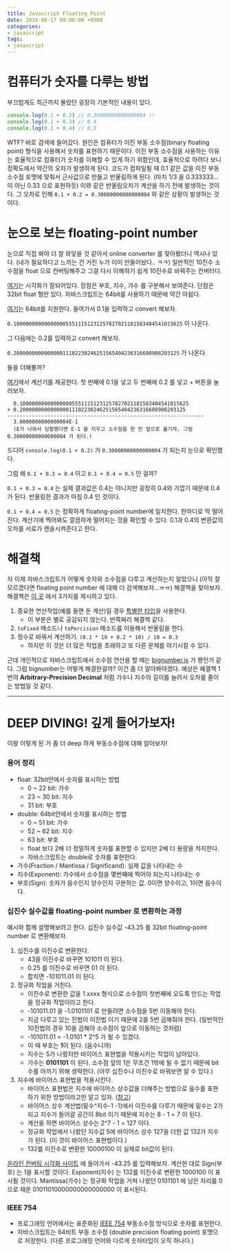 ```yaml
---
title: Javascript Floating Point
date: 2018-06-17 09:00:00 +0900
categories:
- javascript
tags:
- javascript
---
```


# 컴퓨터가 숫자를 다루는 방법
부끄럽게도 최근까지 몰랐던 굉장히 기본적인 내용이 있다.

```javascript
console.log(0.1 + 0.2) // 0.30000000000000004 !!
console.log(0.1 + 0.3) // 0.4
console.log(0.1 + 0.4) // 0.5
```

WTF? 바로 검색에 들어갔다.
원인은 컴퓨터가 이진 부동 소수점(binary floating point) 형식을 사용해서 숫자를 표현하기 때문이다.
이진 부동 소수점을 사용하는 이유는 효율적으로 컴퓨터가 숫자를 이해할 수 있게 하기 위함인데, 효율적으로 하려다 보니 정확도에서 약간의 오차가 발생하게 된다.
코드가 컴파일될 때 0.1 같은 값을 이진 부동 소수점 포맷에 맞춰서 근사값으로 만들고 반올림하게 된다. (마치 1/3 을 0.333333... 이 아닌 0.33 으로 표현하듯)
이와 같은 반올림오차가 계산을 하기 전에 발생하는 것이다.
그 오차로 인해 `0.1 + 0.2 = 0.30000000000000004` 와 같은 상황이 발생하는 것이다.

# 눈으로 보는 floating-point number
눈으로 직접 봐야 더 잘 와닿을 것 같아서 online converter 를 찾아봤더니 역시나 있다. (내가 필요하다고 느끼는 건 거진 누가 이미 만들어놨다.. ㅋㅋ)
일반적인 10진수 소수점을 float 으로 컨버팅해주고 그걸 다시 이해하기 쉽게 10진수로 바꿔주는 컨버터다.

[여기](https://www.h-schmidt.net/FloatConverter/IEEE754.html)는 시각화가 잘되어있다.
장점은 부호, 지수, 가수 를 구분해서 보여준다. 단점은 32bit float 형만 있다. 자바스크립트는 64bit를 사용하기 때문에 약간 아쉽다.

[여기](https://www.exploringbinary.com/floating-point-converter/)는 64bit를 지원한다.
들어가서 0.1을 입력하고 convert 해보자. 

`0.1000000000000000055511151231257827021181583404541015625` 이 나온다.

그 다음에는 0.2를 입력하고 convert 해보자. 

`0.200000000000000011102230246251565404236316680908203125` 가 나온다.

둘을 더해볼까?

[여기](http://weitz.de/ieee/)에서 계산기를 제공한다.
첫 번째에 0.1을 넣고 두 번째에 0.2 를 넣고 + 버튼을 눌러보자.

```
  0.1000000000000000055511151231257827021181583404541015625
+ 0.200000000000000011102230246251565404236316680908203125
----------------------------------------------------------------
  3.0000000000000004E-1 
  (E가 나와서 당황했다면 E-1 을 지우고 소수점을 한 칸 앞으로 옮기자. 그럼 0.30000000000000004 가 된다.)
```

드디어 `console.log(0.1 + 0.2)` 가 `0.30000000000000004` 가 되는지 눈으로 확인했다.

그럼 왜 `0.1 + 0.3 = 0.4` 이고 `0.1 + 0.4 = 0.5` 인 걸까?

`0.1 + 0.3 = 0.4` 는 실제 결과값은 0.4는 아니지만 굉장히 0.4와 가깝기 때문에 0.4가 된다.
반올림한 결과가 마침 0.4 인 것이다.

`0.1 + 0.4 = 0.5` 는 정확하게 floating-point number에 일치한다.
한마디로 딱 떨어진다. 계산기에 찍어봐도 깔끔하게 떨어지는 것을 확인할 수 있다.
0.1과 0.4의 변환값의 오차를 서로가 캔슬시켜준다고 한다.

# 해결책
자 이제 자바스크립트가 어떻게 숫자와 소수점을 다루고 계산하는지 알았으니 (아직 잘 모르겠다면 floating point number 에 대해 더 검색해보자...ㅠㅠ) 해결책을 찾아보자.
해결책은 [이 곳](http://floating-point-gui.de/basic/) 에서 3가지를 제시하고 있다.

1. 중요한 연산작업(예를 들면 돈 계산)일 경우 [특별한 타입](http://floating-point-gui.de/formats/exact/)을 사용한다.
    - 이 부분은 별로 공감되지 않는다. 반쪽짜리 해결책 같다.
2. `toFixed` 메소드나 `toPercision` 메소드를 이용해서 반올림을 한다.
3. 정수로 바꿔서 계산하기. `(0.1 * 10 + 0.2 * 10) / 10 = 0.3`
    - 하지만 이 것은 더 많은 작업을 초래하고 또 다른 문제를 야기시킬 수 있다.

근데 개인적으로 자바스크립트에서 소수점 연산을 할 때는 [bignumber.js](https://github.com/MikeMcl/bignumber.js) 가 짱인거 같다.
그럼 bignumber는 어떻게 해결한걸까? 이건 좀 더 알아봐야겠다.
예상은 혜결책 1번의 **Arbitrary-Precision Decimal** 처럼 가수나 지수의 길이를 늘려서 오차를 줄이는 방법일 것 같다.

----

# DEEP DIVING! 깊게 들어가보자!
이왕 이렇게 된 거 좀 더 deep 하게 부동소수점에 대해 알아보자!

### 용어 정리
- float: 32bit안에서 숫자를 표시하는 방법
    - 0 ~ 22 bit: 가수
    - 23 ~ 30 bit: 지수
    - 31 bit: 부호
- double: 64bit안에서 숫자를 표시하는 방법
    - 0 ~ 51 bit: 가수
    - 52 ~ 62 bit: 지수
    - 63 bit: 부호
    - float 보다 2배 더 정밀하게 숫자를 표현할 수 있지만 2배 더 용량을 차지한다.
    - 자바스크립트는 double로 숫자를 표현한다.
- 가수(Fraction / Mantissa / Significand): 실제 값을 나타내는 수
- 지수(Exponent): 가수에서 소수점을 몇번째에 찍어야 되는지 나타내는 수
- 부호(Sign): 숫자가 음수인지 양수인지 구분하는 값. 0이면 양수이고, 1이면 음수이다.

### 십진수 실수값을 floating-point number 로 변환하는 과정
예시와 함께 설명해보려고 한다.
십진수 실수값 -43.25 를 32bit floating-point number 로 변환해보자.

1. 십진수를 이진수로 변환한다.
    - 43을 이진수로 바꾸면 101011 이 된다.
    - 0.25 를 이진수로 바꾸면 01 이 된다.
    - 합치면 -101011.01 이 된다.
2. 정규화 작업을 거친다.
    - 이진수로 변환한 값을 1.xxxx 형식으로 소수점이 첫번째에 오도록 만드는 작업을 정규화 작업이라고 한다.
    - -101011.01 을 -1.0101101 로 만들려면 소수점을 5번 이동해야 한다.
    - 지금 다루고 있는 진법이 이진법 이기 때문에 2를 5번 곱해줘야 한다. (일반적인 10진법의 경우 10을 곱해야 소수점이 앞으로 이동하는 것처럼)
    - -101011.01 = -1.0101 * 2^5 가 될 수 있겠다.
    - 이 때 부호는 **1**이 된다. (음수니까) 
    - 지수는 5가 나왔지만 바이어스 표현법을 적용시키는 작업이 남아있다.
    - 가수는 **0101101** 이 된다. 소수점 앞의 1은 무조건 1밖에 될 수 없기 때문에 bit수를 아끼기 위해 생략한다. (아무 십진수나 이진수로 바꿔보면 알 수 있다.)
3. 지수에 바이어스 표현법을 적용시킨다.
    - 바이어스 표현법은 지수에 바이어스 상수값을 더해주는 방법으로 음수를 표현하기 위한 방법이라고만 알고 있자. ([참고](http://thrillfighter.tistory.com/349))
    - 바이어스 상수 계산법(밑수^지수-1 -1)에서 이진수를 다루기 때문에 밑수는 2가 되고 지수가 들어갈 공간이 8bit 이기 때문에 지수는 8 - 1 = 7 이 된다.
    - 계산을 하면 바이어스 상수는 2^7 - 1 = 127 이다.
    - 정규화 작업에서 나왔던 지수값 5에 바이어스 상수 127을 더한 값 132가 지수가 된다. (이 것이 바이어스 표현법이다.)
    - 132를 이진수로 변환한 10000100 이 실제로 bit값이 된다.

[온라인 컨버팅 시각화 사이트](https://www.h-schmidt.net/FloatConverter/IEEE754.html) 에 들어가서 -43.25 를 입력해보자.
계산한 대로 Sign(부호) 는 1을 표시할 것이다.
Exponent(지수) 는 132를 이진수로 변환한 1000100 이 표시될 것이다.
Mantissa(가수) 는 정규화 작업을 거쳐 나왔던 0101101 에 남은 자리를 0으로 채운 01011010000000000000000 이 표시된다.

### IEEE 754
- 프로그래밍 언어에서는 표준화된 [IEEE 754](https://en.wikipedia.org/wiki/IEEE_754#Basic_formats) 부동소수점 방식으로 숫자를 표현한다.
- 자바스크립트는 64비트 부동 소수점 (double precision floating point) 포맷으로 저장한다. (다른 프로그래밍 언어와 다르게 숫자타입이 오직 하나다.)